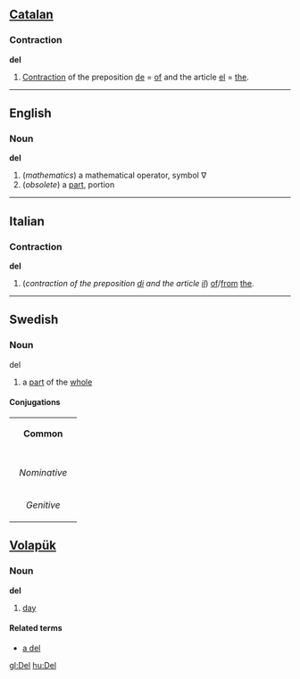 == [[Catalan]] ==
=== Contraction ===
'''del'''

# [[Contraction]] of the preposition [[de]] = [[of]] and the article [[el]] = [[the]].

----
==English==
===Noun===
'''del'''

#(''mathematics'') a mathematical operator, symbol &nabla;
#(''obsolete'') a [[part]], portion
----

==Italian==
===Contraction===
'''del'''

# (''contraction of the preposition [[di#Italian|di]] and the article [[il#Italian|il]]'') [[of]]/[[from]] [[the]].

----
==Swedish==
===Noun===
;del
#a [[part]] of the [[whole]]
====Conjugations====
{| border=1 cellspacing=0 
| bgcolor=#FFFFF0 colspan=5 align=center | '''Common''' 
|- 
|- bgcolor=#FFFFF0 align=center 
! rowspan=2 | 
| colspan=2 width=105 | ''Singular'' 
| colspan=2 | ''Plural'' 
|- bgcolor=#FFFFF0 align=center 
| width=105 | ''Indefinite'' 
| width=105 | ''Definite'' 
| width=105 | ''Indefinite'' 
|  width=105 | ''Definite'' 
|- align=center 
| width=105 bgcolor=#FFFFF0 | ''Nominative'' 
| [[del]] 
| [[delen]] 
| [[delar]] 
| [[delarna]] 
|- align=center 
| width=105 bgcolor=#FFFFF0 | ''Genitive'' 
| [[dels]] 
| [[delens]] 
| [[delars]] 
| [[delarnas]] 
|} 


== [[Volapük]] == 
=== Noun ===
'''del'''

#[[day]]

==== Related terms ====
*[[a del]]<!-- # per day -->

[[gl:Del]]
[[hu:Del]]